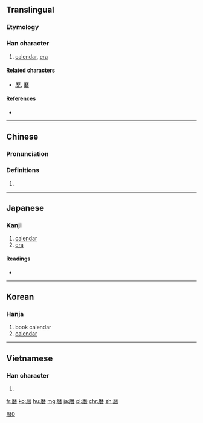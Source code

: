 {{also|暦|历}}
==Translingual==
{{ja-forms|[[暦]]|[[历]]|[[曆]]}}

===Etymology===
{{Han compound|厤|日|c1=p|c2=s|t1=calendar|t2=sun|ls=psc}}

===Han character===
{{Han char|rn=72|rad=日|as=12|sn=16|four=71269|canj=MHDA,MDA|ids=⿸厤日}}

# [[calendar]], [[era]]

====Related characters====
* [[歷]], [[磿]]

====References====
* {{Han ref|kx=0500.100|dkj=14171|dj=0870.080|hdz=21536.020|uh=66C6|ud=26310|bh=BEE4|bd=48868}}

----

==Chinese==
{{zh-forms|s=历}}

===Pronunciation===
{{zh-pron
|m=lì
|c=lik6
|mc=y
|oc=y
|ma=
|cat=n
}}

===Definitions===
# {{rfdef|lang=zh}}

<!-- ====Compounds==== (needs converting to traditional forms)
* [[历本]]
* [[历朝]]
* [[历程]]
* [[历次]]
* [[历代]]
* [[历法]]
* [[历访]]
* [[历届]]
* [[历尽]]
* [[历经]]
* [[历久]]
* [[历来]]
* [[历历]]
* [[历练]]
* [[历年]]
* [[历任]]
* [[历时]]
* [[历史]]
* [[历史观]]
* [[历史唯物主义]]
* [[历史唯心主义]]
* [[历史性]]
* [[历书]]
* [[历数]]
* [[历险]] -->

----

==Japanese==

===Kanji===
{{ja-kanji|grade=|rs=日12}}

# [[calendar]]
# [[era]]

====Readings====
* {{ja-readings|on=[[れき]] (reki)|kun=[[こよみ]] (koyomi)}}

----

==Korean==

===Hanja===
{{ko-hanja|hangeul=[[력]], [[역]]|eumhun=|rv=ryeok, yeok|mr=ryŏk, yŏk|y=lyek, yek}}

# book calendar
# [[calendar]]

----

==Vietnamese==

===Han character===
{{vi-hantu|[[lịch]], [[rếch]], [[rích]], [[rịch]]|rs=日12}}

# {{defn|lang=vi|sort=日12}}

[[Category:CJKV characters simplified differently in Japan and China|曆0]]

[[fr:曆]]
[[ko:曆]]
[[hu:曆]]
[[mg:曆]]
[[ja:曆]]
[[pl:曆]]
[[chr:曆]]
[[zh:曆]]
